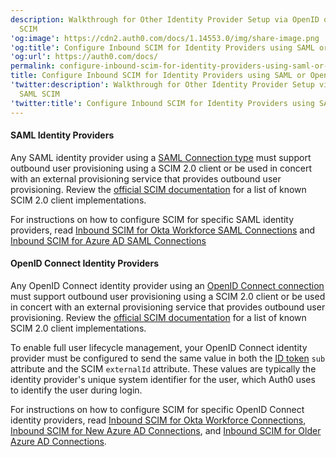 ```yaml
---
description: Walkthrough for Other Identity Provider Setup via OpenID or SAML
  SCIM
'og:image': https://cdn2.auth0.com/docs/1.14553.0/img/share-image.png
'og:title': Configure Inbound SCIM for Identity Providers using SAML or OpenID
'og:url': https://auth0.com/docs/
permalink: configure-inbound-scim-for-identity-providers-using-saml-or-openid
title: Configure Inbound SCIM for Identity Providers using SAML or OpenID
'twitter:description': Walkthrough for Other Identity Provider Setup via OpenID or
  SAML SCIM
'twitter:title': Configure Inbound SCIM for Identity Providers using SAML or OpenID
---
```

#### SAML Identity Providers

Any <Tooltip tip="Security Assertion Markup Language (SAML): Standardized protocol allowing two parties to exchange authentication information without a password." cta="View Glossary" href="/glossary?term=SAML">SAML</Tooltip> <Tooltip tip="Security Assertion Markup Language (SAML): Standardized protocol allowing two parties to exchange authentication information without a password." cta="View Glossary" href="/glossary?term=identity+provider">identity provider</Tooltip> using a [SAML Connection type](/authenticate/identity-providers/enterprise-identity-providers/saml) must support outbound user provisioning using a SCIM 2.0 client or be used in concert with an external provisioning service that provides outbound user provisioning. Review the [official SCIM documentation](https://scim.cloud/#Implementations2) for a list of known SCIM 2.0 client implementations.

For instructions on how to configure SCIM for specific SAML identity providers, read [Inbound SCIM for Okta Workforce SAML Connections](/authenticate/protocols/scim/inbound-scim-for-okta-workforce-saml-connections) and [Inbound SCIM for Azure AD SAML Connections](/authenticate/protocols/scim/inbound-scim-for-azure-ad-saml-connections)

#### OpenID Connect Identity Providers

Any <Tooltip tip="OpenID: Open standard for authentication that allows applications to verify users' identities without collecting and storing login information." cta="View Glossary" href="/glossary?term=OpenID">OpenID</Tooltip> Connect identity provider using an [OpenID Connect connection](/authenticate/identity-providers/enterprise-identity-providers/oidc) must support outbound user provisioning using a SCIM 2.0 client or be used in concert with an external provisioning service that provides outbound user provisioning. Review the [official SCIM documentation](https://scim.cloud/#Implementations2) for a list of known SCIM 2.0 client implementations.

To enable full user lifecycle management, your OpenID Connect identity provider must be configured to send the same value in both the [ID token](https://openid.net/specs/openid-connect-core-1_0.html#IDToken) `sub` attribute and the SCIM `externalId` attribute. These values are typically the identity provider's unique system identifier for the user, which Auth0 uses to identify the user during login.

For instructions on how to configure SCIM for specific OpenID Connect identity providers, read [Inbound SCIM for Okta Workforce Connections](/authenticate/protocols/scim/inbound-scim-for-okta-workforce-connections), [Inbound SCIM for New Azure AD Connections](/authenticate/protocols/scim/inbound-scim-for-new-azure-ad-connections), and [Inbound SCIM for Older Azure AD Connections](/authenticate/protocols/scim/inbound-scim-for-older-azure-ad-connections).
